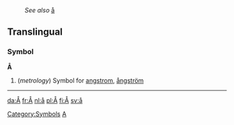 :''See also'' [[å]]

==Translingual==
===Symbol===
'''Å'''
#(''metrology'') Symbol for [[angstrom]], [[ångström]]

----
[[Category:Symbols]]
[[Category:Latin letters|A]]

[[da:Å]]
[[fr:Å]]
[[nl:å]]
[[pl:Å]]
[[fi:Å]]
[[sv:å]]